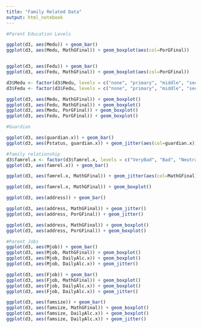 ```yaml
---
title: "Family Related Data"
output: html_notebook
---
```

```r
#Parent Education Levels

ggplot(d3, aes(Medu)) + geom_bar()
ggplot(d3, aes(Medu, MathGFinal)) + geom_boxplot(aes(col=PorGFinal))


ggplot(d3, aes(Fedu)) + geom_bar()
ggplot(d3, aes(Fedu, MathGFinal)) + geom_boxplot(aes(col=PorGFinal))
```

```r
d3$Medu <- factor(d3$Medu, levels = c("none", "primary", "middle", "secondary", "higher"))
d3$Fedu <- factor(d3$Fedu, levels = c("none", "primary", "middle", "secondary", "higher"))

ggplot(d3, aes(Medu, MathGFinal)) + geom_boxplot()
ggplot(d3, aes(Fedu, MathGFinal)) + geom_boxplot()
ggplot(d3, aes(Medu, PorGFinal)) + geom_boxplot()
ggplot(d3, aes(Fedu, PorGFinal)) + geom_boxplot()


```
```r
#Guardian

ggplot(d3, aes(guardian.x)) + geom_bar()
ggplot(d3, aes(Pstatus, guardian.x)) + geom_jitter(aes(col=guardian.x))
```

```r
#family relationship
d3$famrel.x <- factor(d3$famrel.x, levels = c("VeryBad", "Bad", "Neutral", "Good", "Excellent"))
ggplot(d3, aes(famrel.x)) + geom_bar()
```
```r
ggplot(d3, aes(famrel.x, MathGFinal)) + geom_jitter(aes(col=MathGFinal))

ggplot(d3, aes(famrel.x, MathGFinal)) + geom_boxplot()
```
```r
ggplot(d3, aes(address)) + geom_bar()

ggplot(d3, aes(address, MathGFinal)) + geom_jitter()
ggplot(d3, aes(address, PorGFinal)) + geom_jitter()

ggplot(d3, aes(address, MathGFinal)) + geom_boxplot()
ggplot(d3, aes(address, PorGFinal)) + geom_boxplot()
```
```r
#Parent Jobs
ggplot(d3, aes(Mjob)) + geom_bar()
ggplot(d3, aes(Mjob, MathGFinal)) + geom_boxplot()
ggplot(d3, aes(Mjob, DailyAlc.x)) + geom_boxplot()
ggplot(d3, aes(Mjob, DailyAlc.x)) + geom_jitter()
```
```r
ggplot(d3, aes(Fjob)) + geom_bar()
ggplot(d3, aes(Fjob, MathGFinal)) + geom_boxplot()
ggplot(d3, aes(Fjob, DailyAlc.x)) + geom_boxplot()
ggplot(d3, aes(Fjob, DailyAlc.x)) + geom_jitter()
```
```r
ggplot(d3, aes(famsize)) + geom_bar()
ggplot(d3, aes(famsize, MathGFinal)) + geom_boxplot()
ggplot(d3, aes(famsize, DailyAlc.x)) + geom_boxplot()
ggplot(d3, aes(famsize, DailyAlc.x)) + geom_jitter()
```

